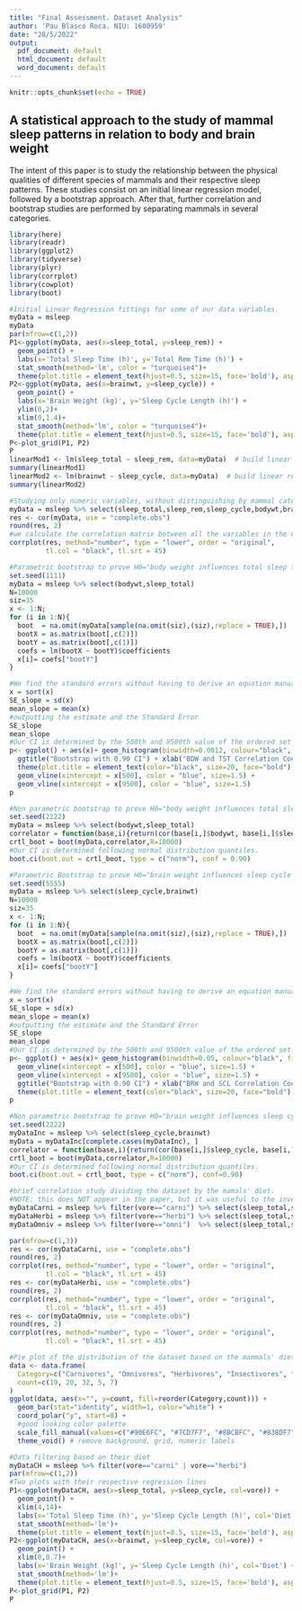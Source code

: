 ---
title: "Final Assessment. Dataset Analysis"
author: 'Pau Blasco Roca. NIU: 1600959'
date: "28/5/2022"
output:
  pdf_document: default
  html_document: default
  word_document: default
---

```{r setup, include=FALSE}
knitr::opts_chunk$set(echo = TRUE)
```

## A statistical approach to the study of mammal sleep patterns in relation to body and brain weight

The intent of this paper is to study the relationship between the
physical qualities of different species of mammals and their respective 
sleep patterns. These studies consist on an initial linear regression 
model, followed by a bootstrap approach. After
that, further correlation and bootstrap studies are performed by
separating mammals in several categories.

```{r include=FALSE}
library(here)
library(readr)
library(ggplot2)
library(tidyverse)
library(plyr)
library(corrplot)
library(cowplot)
library(boot)
```

```{r}
#Initial Linear Regression fittings for some of our data variables.
myData = msleep
myData
par(mfrow=c(1,2))
P1<-ggplot(myData, aes(x=sleep_total, y=sleep_rem)) +
  geom_point() +
  labs(x='Total Sleep Time (h)', y='Total Rem Time (h)') +
  stat_smooth(method='lm', color = "turquoise4")+
  theme(plot.title = element_text(hjust=0.5, size=15, face='bold'), aspect.ratio = 1) 
P2<-ggplot(myData, aes(x=brainwt, y=sleep_cycle)) +
  geom_point() +
  labs(x='Brain Weight (kg)', y='Sleep Cycle Length (h)') +
  ylim(0,2)+
  xlim(0,1.4)+
  stat_smooth(method='lm', color = "turquoise4")+
  theme(plot.title = element_text(hjust=0.5, size=15, face='bold'), aspect.ratio = 1)
P<-plot_grid(P1, P2)
P
linearMod1 <- lm(sleep_total ~ sleep_rem, data=myData)  # build linear regression model on full data
summary(linearMod1)
linearMod2 <- lm(brainwt ~ sleep_cycle, data=myData)  # build linear regression model on full data
summary(linearMod2)
```

```{r}
#Studying only numeric variables, without distinguishing by mammal category
myData = msleep %>% select(sleep_total,sleep_rem,sleep_cycle,bodywt,brainwt)
res <- cor(myData, use = "complete.obs")
round(res, 2)
#we calculate the correlation matrix between all the variables in the dataset
corrplot(res, method="number", type = "lower", order = "original", 
         tl.col = "black", tl.srt = 45)
```


```{r}
#Parametric bootstrap to prove H0="body weight influences total sleep time" (the slope is not 0)
set.seed(1111)
myData = msleep %>% select(bodywt,sleep_total)
N=10000
siz=35
x <- 1:N;
for (i in 1:N){
  boot  = na.omit(myData[sample(na.omit(siz),(siz),replace = TRUE),])
  bootX = as.matrix(boot[,c(2)])
  bootY = as.matrix(boot[,c(1)])
  coefs = lm(bootX ~ bootY)$coefficients
  x[i]= coefs["bootY"]
}

#We find the standard errors without having to derive an equation manually
x = sort(x)
SE_slope = sd(x)
mean_slope = mean(x)
#outputting the estimate and the Standard Error
SE_slope
mean_slope
#Our CI is determined by the 500th and 9500th value of the ordered set of results
p<- ggplot() + aes(x)+ geom_histogram(binwidth=0.0012, colour="black", fill="#30d5c8")  + xlim(-0.025,0.01) +
  ggtitle("Bootstrap with 0.90 CI") + xlab("BDW and TST Correlation Coefficient") + ylab("Frequency") + 
  theme(plot.title = element_text(color="black", size=20, face="bold"), axis.title.x = element_text(color="black", size=14, face="bold"), axis.title.y = element_text(color="black", size=14, face="bold")) +
  geom_vline(xintercept = x[500], color = "blue", size=1.5) + 
  geom_vline(xintercept = x[9500], color = "blue", size=1.5)
p
```

```{r}
#Non parametric bootstrap to prove H0="body weight influences total sleep time" (the slope is not 0)
set.seed(2222)
myData = msleep %>% select(bodywt,sleep_total)
correlator = function(base,i){return(cor(base[i,]$bodywt, base[i,]$sleep_total))}
crtl_boot = boot(myData,correlator,R=10000)
#Our CI is determined following normal distribution quantiles.
boot.ci(boot.out = crtl_boot, type = c("norm"), conf = 0.90)
```

```{r}
#Parametric Bootstrap to prove H0="brain weight influences sleep cycle length" (the slope is not 0)
set.seed(5555)
myData = msleep %>% select(sleep_cycle,brainwt)
N=10000
siz=35
x <- 1:N;
for (i in 1:N){
  boot  = na.omit(myData[sample(na.omit(siz),(siz),replace = TRUE),])
  bootX = as.matrix(boot[,c(2)])
  bootY = as.matrix(boot[,c(1)])
  coefs = lm(bootX ~ bootY)$coefficients
  x[i]= coefs["bootY"]
}

#We find the standard errors without having to derive an equation manually
x = sort(x)
SE_slope = sd(x)
mean_slope = mean(x)
#outputting the estimate and the Standard Error
SE_slope
mean_slope
#Our CI is determined by the 500th and 9500th value of the ordered set of results
p<- ggplot() + aes(x)+ geom_histogram(binwidth=0.05, colour="black", fill="#30d5c8") + 
  geom_vline(xintercept = x[500], color = "blue", size=1.5) + 
  geom_vline(xintercept = x[9500], color = "blue", size=1.5) + 
  ggtitle("Bootstrap with 0.90 CI") + xlab("BRW and SCL Correlation Coefficient") + ylab("Frequency") + 
  theme(plot.title = element_text(color="black", size=20, face="bold"), axis.title.x = element_text(color="black", size=14, face="bold"), axis.title.y = element_text(color="black", size=14, face="bold"))
p
```

```{r}
#Non parametric bootstrap to prove H0="brain weight influences sleep cycle length" (the slope is not 0)
set.seed(2222)
myDataInc = msleep %>% select(sleep_cycle,brainwt)
myData = myDataInc[complete.cases(myDataInc), ]
correlator = function(base,i){return(cor(base[i,]$sleep_cycle, base[i,]$brainwt))}
crtl_boot = boot(myData,correlator,R=10000)
#Our CI is determined following normal distribution quantiles.
boot.ci(boot.out = crtl_boot, type = c("norm"), conf=0.90)
```



```{r}
#brief correlation study dividing the dataset by the mamals' diet.
#NOTE: this does NOT appear in the paper, but it was useful to the investigation.
myDataCarni = msleep %>% filter(vore=="carni") %>% select(sleep_total,sleep_rem,sleep_cycle,bodywt,brainwt)
myDataHerbi = msleep %>% filter(vore=="herbi") %>% select(sleep_total,sleep_rem,sleep_cycle,bodywt,brainwt) 
myDataOmniv = msleep %>% filter(vore=="omni")  %>% select(sleep_total,sleep_rem,sleep_cycle,bodywt,brainwt)

par(mfrow=c(1,3))
res <- cor(myDataCarni, use = "complete.obs")
round(res, 2)
corrplot(res, method="number", type = "lower", order = "original", 
         tl.col = "black", tl.srt = 45)
res <- cor(myDataHerbi, use = "complete.obs")
round(res, 2)
corrplot(res, method="number", type = "lower", order = "original", 
         tl.col = "black", tl.srt = 45)
res <- cor(myDataOmniv, use = "complete.obs")
round(res, 2)
corrplot(res, method="number", type = "lower", order = "original", 
         tl.col = "black", tl.srt = 45)
```

```{r}
#Pie plot of the distribution of the dataset based on the mammals' diet
data <- data.frame(
  Category=c("Carnivores", "Omnivores", "Herbivores", "Insectivores", "Unclassified"),
  count=c(19, 20, 32, 5, 7)
)
ggplot(data, aes(x="", y=count, fill=reorder(Category,count))) +
  geom_bar(stat="identity", width=1, color="white") +
  coord_polar("y", start=0) +
  #good looking color palette
  scale_fill_manual(values=c("#90E6FC", "#7CD7F7", "#8BCBFC", "#83BDF7", "#84ACFA")) + 
  theme_void() # remove background, grid, numeric labels
```

```{r}
#Data filtering based on their diet
myDataCH = msleep %>% filter(vore=="carni" | vore=="herbi")
par(mfrow=c(1,2))
#Two plots with their respective regression lines
P1<-ggplot(myDataCH, aes(x=sleep_total, y=sleep_cycle, col=vore)) +
  geom_point() +
  xlim(4,14)+
  labs(x='Total Sleep Time (h)', y='Sleep Cycle Length (h)', col='Diet') +
  stat_smooth(method='lm')+
  theme(plot.title = element_text(hjust=0.5, size=15, face='bold'), aspect.ratio = 1.2) 
P2<-ggplot(myDataCH, aes(x=brainwt, y=sleep_cycle, col=vore)) +
  geom_point() +
  xlim(0,0.7)+
  labs(x='Brain Weight (kg)', y='Sleep Cycle Length (h)', col='Diet') +
  stat_smooth(method='lm')+
  theme(plot.title = element_text(hjust=0.5, size=15, face='bold'), aspect.ratio = 1.2)
P<-plot_grid(P1, P2)
P
```



